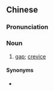 ==Chinese==
{{zh-forms}}
===Pronunciation===
{{zh-pron
|m=
|m-s= que2que2-1
|cat=n
}}

===Noun===
{{zh-noun}}

# {{lb|zh|Sichuan}} [[gap]]; [[crevice]] {{zh-mw|個}}

====Synonyms====
* {{qualifier|Standard Mandarin}} {{zh-l|缺口}}